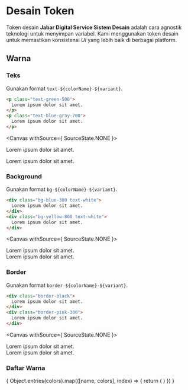 
<Meta title="Token Desain"/>

# Desain Token
Token desain **Jabar Digital Service Sistem Desain** adalah cara agnostik teknologi untuk menyimpan variabel. Kami menggunakan token desain untuk memastikan konsistensi *UI* yang lebih baik di berbagai platform.

## Warna

### Teks
Gunakan format `text-${colorName}-${variant}`.
```html
<p class="text-green-500">
  Lorem ipsum dolor sit amet.
</p>
<p class="text-blue-gray-700">
  Lorem ipsum dolor sit amet.
</p>
```
<Canvas withSource={ SourceState.NONE }>
  <p className="text-green-500 font-sans-1">
    Lorem ipsum dolor sit amet.
  </p>
  <p className="text-blue-gray-700 font-sans-1">
    Lorem ipsum dolor sit amet.
  </p>
</Canvas>

### Background
Gunakan format `bg-${colorName}-${variant}`.
```html
<div class="bg-blue-300 text-white">
  Lorem ipsum dolor sit amet.
</div>
<div class="bg-yellow-800 text-white">
  Lorem ipsum dolor sit amet.
</div>
```
<Canvas withSource={ SourceState.NONE }>
  <div
    className="bg-blue-300 text-white font-sans-1"
    style={{ 'padding': '2rem'}}>
    Lorem ipsum dolor sit amet.
  </div>
  <div
    className="bg-yellow-800 text-white font-sans-1"
    style={{ 'padding': '2rem'}}>
    Lorem ipsum dolor sit amet.
  </div>
</Canvas>

### Border
Gunakan format `border-${colorName}-${variant}`.
```html
<div class="border-black">
  Lorem ipsum dolor sit amet.
</div>
<div class="border-pink-300">
  Lorem ipsum dolor sit amet.
</div>
```
<Canvas withSource={ SourceState.NONE }>
  <div
    className="border-black font-sans-1"
    style={{ 'padding': '2rem', 'border': '1px solid' }}>
    Lorem ipsum dolor sit amet.
  </div>
  <div
    className="border-pink-300 font-sans-1"
    style={{ 'padding': '2rem', 'border': '1px solid' }}>
    Lorem ipsum dolor sit amet.
  </div>
</Canvas>

### Daftar Warna
<ColorPalette>
  {
    Object.entries(colors).map(([name, colors], index) => {
      return (
        <ColorItem key={ index } title={ name } colors={colors} />
      )
    })
  }
</ColorPalette>

